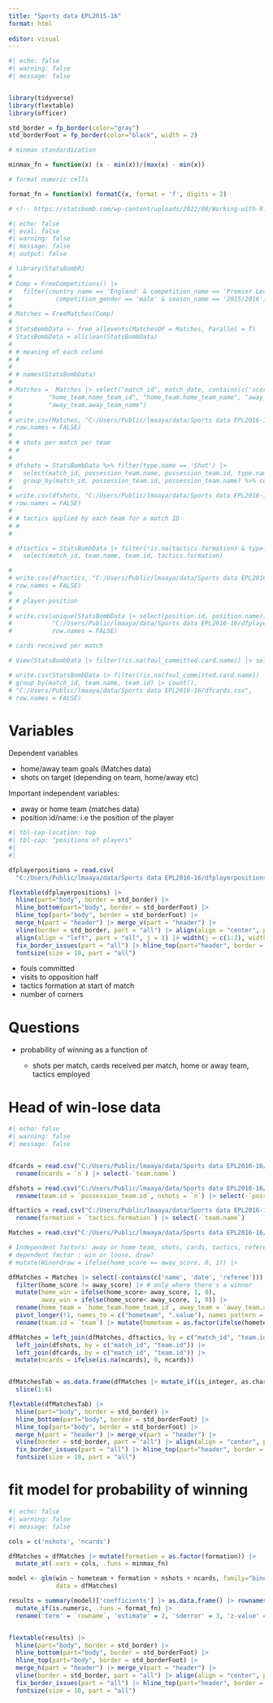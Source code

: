 ```yaml
---
title: "Sports data EPL2015-16"
format: html
  
editor: visual
---
```


```r
#| echo: false
#| warning: false
#| message: false


library(tidyverse)
library(flextable)
library(officer)

std_border = fp_border(color="gray")
std_borderFoot = fp_border(color="black", width = 2)

# minmax standardization

minmax_fn = function(x) (x - min(x))/(max(x) - min(x))

# format numeric cells

format_fn = function(x) formatC(x, format = 'f', digits = 2)

```



```r

# <!-- https://statsbomb.com/wp-content/uploads/2022/08/Working-with-R.pdf -->

#| echo: false
#| eval: false
#| warning: false
#| message: false
#| output: false

# library(StatsBombR)
# 
# Comp = FreeCompetitions() |> 
#   filter(country_name == 'England' & competition_name == 'Premier League' &
#            competition_gender == 'male' & season_name == '2015/2016')
# 
# Matches = FreeMatches(Comp) 
# 
# StatsBombData <- free_allevents(MatchesDF = Matches, Parallel = T)
# StatsBombData = allclean(StatsBombData) 
# 
# # meaning of each column
# # 
# 
# # names(StatsBombData)
# 
# Matches =  Matches |> select("match_id", match_date, contains(c('score')), "referee.name", "referee.id", 
#          "home_team.home_team_id", "home_team.home_team_name", "away_team.away_team_id", 
#          "away_team.away_team_name") 
# 
# write.csv(Matches, "C:/Users/Public/lmaaya/data/Sports data EPL2016-16/Matches.csv", 
# row.names = FALSE)
# 
# # shots per match per team
# # 
# 
# dfshots = StatsBombData %>% filter(type.name == 'Shot') |> 
#   select(match_id, possession_team.name, possession_team.id, type.name) %>% 
#   group_by(match_id, possession_team.id, possession_team.name) %>% count()
#   
# write.csv(dfshots, "C:/Users/Public/lmaaya/data/Sports data EPL2016-16/dfshots.csv", 
# row.names = FALSE)
# 
# # tactics applied by each team for a match ID
# #   
# 

# dftactics = StatsBombData |> filter(!is.na(tactics.formation) & type.name=='Starting XI') %>%
#   select(match_id, team.name, team.id, tactics.formation)

# 
# write.csv(dftactics, "C:/Users/Public/lmaaya/data/Sports data EPL2016-16/dftactics.csv", 
# row.names = FALSE)
# 
# # player-position
# 
# write.csv(unique(StatsBombData |> select(position.id, position.name)), 
#           "C:/Users/Public/lmaaya/data/Sports data EPL2016-16/dfplayerpositions.csv",
#           row.names = FALSE)

# cards received per match

# View(StatsBombData |> filter(!is.na(foul_committed.card.name)) |> select(match_id, team.name, possession_team.name, possession, bad_behaviour.card.name, foul_committed.card.name))

# write.csv(StatsBombData |> filter(!is.na(foul_committed.card.name)) |>
# group_by(match_id, team.name, team.id) |> count(),
# "C:/Users/Public/lmaaya/data/Sports data EPL2016-16/dfcards.csv",
# row.names = FALSE)


```

# Variables

Dependent variables

- home/away team goals (Matches data)
- shots on target (depending on team, home/away etc)

Important independent variables:

-   away or home team (matches data)
-   position id/name: i.e the position of the player

```r


#| tbl-cap-location: top
#| tbl-cap: "positions of players"
#| 
#| 

dfplayerpositions = read.csv(
  "C:/Users/Public/lmaaya/data/Sports data EPL2016-16/dfplayerpositions.csv")

flextable(dfplayerpositions) |> 
  hline(part="body", border = std_border) |> 
  hline_bottom(part="body", border = std_borderFoot) |> 
  hline_top(part="body", border = std_borderFoot) |> 
  merge_h(part = "header") |> merge_v(part = "header") |> 
  vline(border = std_border, part = "all") |> align(align = "center", part = "all") |> 
  align(align = "left", part = "all", j = 1) |> width(j = c(1:2), width = c(0.75, 1.5)) |>
  fix_border_issues(part = "all") |> hline_top(part="header", border = std_borderFoot) |> 
  fontsize(size = 10, part = "all")


```

-   fouls committed
-   visits to opposition half
-   tactics formation at start of match
-   number of corners

# Questions

* probability of winning as a function of 

  * shots per match, cards received per match, home or away team, tactics employed
  
# Head of win-lose data

```r
#| echo: false
#| warning: false
#| message: false


dfcards = read.csv("C:/Users/Public/lmaaya/data/Sports data EPL2016-16/dfcards.csv") |>
  rename(ncards = `n`) |> select(-`team.name`)

dfshots = read.csv("C:/Users/Public/lmaaya/data/Sports data EPL2016-16/dfshots.csv") |>
  rename(team.id = `possession_team.id`, nshots = `n`) |> select(-`possession_team.name`)

dftactics = read.csv("C:/Users/Public/lmaaya/data/Sports data EPL2016-16/dftactics.csv") |>
  rename(formation = `tactics.formation`) |> select(-`team.name`)

Matches = read.csv("C:/Users/Public/lmaaya/data/Sports data EPL2016-16/Matches.csv")

# Independent factors: away or home team, shots, cards, tactics, referee
# dependent factor : win or loose, draw?
# mutate(Winordraw = ifelse(home_score == away_score, 0, 1)) |>

dfMatches = Matches |> select(-contains(c('name', 'date', 'referee'))) |>
  filter(home_score != away_score) |> # only where there's a winner
  mutate(home_win = ifelse(home_score> away_score, 1, 0), 
         away_win = ifelse(home_score< away_score, 1, 0)) |>
  rename(home_team = `home_team.home_team_id`, away_team = `away_team.away_team_id`) |>
  pivot_longer(!1, names_to = c("hometeam", ".value"), names_pattern = "(.+)_(.+)") |>
  rename(team.id = `team`) |> mutate(hometeam = as.factor(ifelse(hometeam=='home', 1, 0)))

dfMatches = left_join(dfMatches, dftactics, by = c("match_id", "team.id")) |>
  left_join(dfshots, by = c("match_id", "team.id")) |> 
  left_join(dfcards, by = c("match_id", "team.id")) |> 
  mutate(ncards = ifelse(is.na(ncards), 0, ncards))


dfMatchesTab = as.data.frame(dfMatches |> mutate_if(is_integer, as.character)) |>
  slice(1:6)

flextable(dfMatchesTab) |> 
  hline(part="body", border = std_border) |> 
  hline_bottom(part="body", border = std_borderFoot) |> 
  hline_top(part="body", border = std_borderFoot) |> 
  merge_h(part = "header") |> merge_v(part = "header") |> 
  vline(border = std_border, part = "all") |> align(align = "center", part = "all") |> 
  fix_border_issues(part = "all") |> hline_top(part="header", border = std_borderFoot) |> 
  fontsize(size = 10, part = "all")

```

# fit model for probability of winning

```r
#| echo: false
#| warning: false
#| message: false

cols = c('nshots', 'ncards')

dfMatches = dfMatches |> mutate(formation = as.factor(formation)) |> 
  mutate_at(.vars = cols, .funs = minmax_fn)

model <- glm(win ~ hometeam + formation + nshots + ncards, family="binomial", 
             data = dfMatches)

results = summary(model)['coefficients'] |> as.data.frame() |> rownames_to_column() |>
  mutate_if(is.numeric, .funs = format_fn) |> 
  rename('term' = `rowname`, 'estimate' = 2, 'sderror' = 3, 'z-value' = 4, 'p-value' = 5)


flextable(results) |> 
  hline(part="body", border = std_border) |> 
  hline_bottom(part="body", border = std_borderFoot) |> 
  hline_top(part="body", border = std_borderFoot) |> 
  merge_h(part = "header") |> merge_v(part = "header") |> 
  vline(border = std_border, part = "all") |> align(align = "center", part = "all") |> 
  fix_border_issues(part = "all") |> hline_top(part="header", border = std_borderFoot) |> 
  fontsize(size = 10, part = "all")

```

